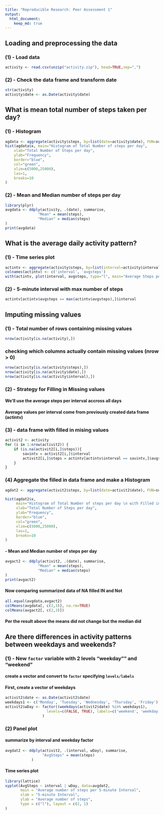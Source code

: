 ```yaml
---
title: "Reproducible Research: Peer Assessment 1"
output: 
  html_document:
    keep_md: true
---
```



## Loading and preprocessing the data
### (1) - Load data
```r
activity <- read.csv(unzip("activity.zip"), head=TRUE,sep=",")
```
### (2) - Check the data frame and transform date
```r
str(activity)
activity$date <- as.Date(activity$date)
```

## What is mean total number of steps taken per day?
### (1) - Histogram
```r
agdata <- aggregate(activity$steps, by=list(date=activity$date), FUN=sum)
hist(agdata$x, main="Histogram of Total Number of steps per day",
    xlab="Total Number of Steps per day",
    ylab="Frequency",
    border="blue", 
    col="green",
    xlim=c(5000,25000),
    las=1, 
    breaks=10
)
```

### (2) - Mean and Median number of steps per day
```r
library(plyr)
avgdata <- ddply(activity, .(date), summarise,
               "Mean" = mean(steps),
               "Median" = median(steps)
)
print(avgdata)
```

## What is the average daily activity pattern?
### (1) - Time series plot
```r
actintv <- aggregate(activity$steps, by=list(interval=activity$interval), FUN=mean, na.rm=TRUE)
colnames(actintv) <- c('interval', 'avgsteps')
with(actintv, plot(interval, avgsteps, type="l", main="Average Steps per 5-minute interval"))
```

### (2) - 5-minute interval with max number of steps
```r
actintv[actintv$avgsteps == max(actintv$avgsteps),]$interval
```

## Imputing missing values

### (1) - Total number of rows containing missing values
```r
nrow(activity[is.na(activity),])
```
### checking which columns actually contain missing values (nrow > 0)
```r
nrow(activity[is.na(activity$steps),])
nrow(activity[is.na(activity$date),])
nrow(activity[is.na(activity$interval),])
```
### (2) - Strategy for Filling in Missing values
#### We'll use the average steps per interval accross all days
####  Average values per interval come from previously created data frame (actintv)
### (3) - data frame with filled in mising values
```r
activit2 <- activity
for (i in 1:nrow(activit2)) {
    if (is.na(activit2[i,]$steps)){
        savintv = activit2[i,]$interval
        activit2[i,]$steps = actintv[actintv$interval == savintv,]$avgsteps
    }   
}
```
### (4) Aggregate the filled in data frame and make a Histogram
```r
agdat2 <- aggregate(activit2$steps, by=list(date=activit2$date), FUN=sum)

hist(agdat2$x, 
     main="Histogram of Total Number of steps per day \n with Filled in Missing Values",
     xlab="Total Number of Steps per day",
     ylab="Frequency",
     border="blue", 
     col="green",
     xlim=c(5000,25000),
     las=1, 
     breaks=10
)
```

#### - Mean and Median number of steps per day
```r
avgact2 <- ddply(activit2, .(date), summarise,
               "Mean" = mean(steps),
               "Median" = median(steps)
)
print(avgact2)
```
#### Now comparing summarized data of NA filled IN and Not
```r
all.equal(avgdata,avgact2)
colMeans(avgdata[, c(2,3)], na.rm=TRUE)
colMeans(avgact2[, c(2,3)])
```
#### Per the result above the means did not change but the median did  


## Are there differences in activity patterns between weekdays and weekends?
### (1) - New `factor` variable with 2 levels "weekday"" and "weekend"  
#### create a vector and convert to `factor` specifying `levels/labels`
#### First, create a vector of weekdays
```r
activit2$date <- as.Date(activit2$date)
weekdays1 <- c('Monday', 'Tuesday', 'Wednesday', 'Thursday', 'Friday')
activit2$wDay <- factor((weekdays(activit2$date) %in% weekdays1), 
                   levels=c(FALSE, TRUE), labels=c('weekend', 'weekday') 
                 )
```
### (2) Panel plot
#### summarize by interval and weekday factor
```r
avgdat2 <- ddply(activit2, .(interval, wDay), summarise,
                 "AvgSteps" = mean(steps)
            )

```
#### Time series plot
```r
library(lattice)
xyplot(AvgSteps ~ interval | wDay, data=avgdat2,
       main = "Average number of steps per 5-minute Interval",
       xlab = "5-minute Interval", 
       ylab = "Average number of steps",
       type = c("l"), layout = c(2, 1)
)
```

